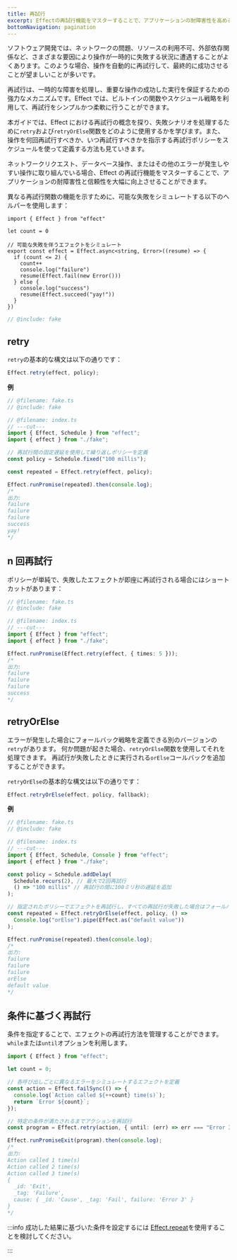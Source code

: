 ```yaml
---
title: 再試行
excerpt: Effectの再試行機能をマスターすることで、アプリケーションの耐障害性を高める方法を学びます。`retry`、`retryN`、`retryOrElse`関数やスケジュールポリシーを探索し、一時的な障害を自動で処理する方法を学びましょう。ネットワークリクエスト、データベース操作、その他のエラーが発生しやすい操作に対処する際に、Effectが堅牢な再試行戦略の実装をどのように簡素化するかを発見してください。
bottomNavigation: pagination
---
```


ソフトウェア開発では、ネットワークの問題、リソースの利用不可、外部依存関係など、さまざまな要因により操作が一時的に失敗する状況に遭遇することがよくあります。このような場合、操作を自動的に再試行して、最終的に成功させることが望ましいことが多いです。

再試行は、一時的な障害を処理し、重要な操作の成功した実行を保証するための強力なメカニズムです。Effect では、ビルトインの関数やスケジュール戦略を利用して、再試行をシンプルかつ柔軟に行うことができます。

本ガイドでは、Effect における再試行の概念を探り、失敗シナリオを処理するために`retry`および`retryOrElse`関数をどのように使用するかを学びます。また、操作を何回再試行すべきか、いつ再試行すべきかを指示する再試行ポリシーをスケジュールを使って定義する方法も見ていきます。

ネットワークリクエスト、データベース操作、またはその他のエラーが発生しやすい操作に取り組んでいる場合、Effect の再試行機能をマスターすることで、アプリケーションの耐障害性と信頼性を大幅に向上させることができます。

異なる再試行関数の機能を示すために、可能な失敗をシミュレートする以下のヘルパーを使用します：

```twoslash include fake
import { Effect } from "effect"

let count = 0

// 可能な失敗を伴うエフェクトをシミュレート
export const effect = Effect.async<string, Error>((resume) => {
  if (count <= 2) {
    count++
    console.log("failure")
    resume(Effect.fail(new Error()))
  } else {
    console.log("success")
    resume(Effect.succeed("yay!"))
  }
})
```

```ts filename="fake.ts" twoslash
// @include: fake
```

## retry

`retry`の基本的な構文は以下の通りです：

```ts
Effect.retry(effect, policy);
```

**例**

```ts twoslash
// @filename: fake.ts
// @include: fake

// @filename: index.ts
// ---cut---
import { Effect, Schedule } from "effect";
import { effect } from "./fake";

// 再試行間の固定遅延を使用して繰り返しポリシーを定義
const policy = Schedule.fixed("100 millis");

const repeated = Effect.retry(effect, policy);

Effect.runPromise(repeated).then(console.log);
/*
出力:
failure
failure
failure
success
yay!
*/
```

## n 回再試行

ポリシーが単純で、失敗したエフェクトが即座に再試行される場合にはショートカットがあります：

```ts twoslash
// @filename: fake.ts
// @include: fake

// @filename: index.ts
// ---cut---
import { Effect } from "effect";
import { effect } from "./fake";

Effect.runPromise(Effect.retry(effect, { times: 5 }));
/*
出力:
failure
failure
failure
success
*/
```

## retryOrElse

エラーが発生した場合にフォールバック戦略を定義できる別のバージョンの`retry`があります。
何か問題が起きた場合、`retryOrElse`関数を使用してそれを処理できます。
再試行が失敗したときに実行される`orElse`コールバックを追加することができます。

`retryOrElse`の基本的な構文は以下の通りです：

```ts
Effect.retryOrElse(effect, policy, fallback);
```

**例**

```ts twoslash
// @filename: fake.ts
// @include: fake

// @filename: index.ts
// ---cut---
import { Effect, Schedule, Console } from "effect";
import { effect } from "./fake";

const policy = Schedule.addDelay(
  Schedule.recurs(2), // 最大で2回再試行
  () => "100 millis" // 再試行の間に100ミリ秒の遅延を追加
);

// 指定されたポリシーでエフェクトを再試行し、すべての再試行が失敗した場合はフォールバックエフェクトを提供する新しいエフェクトを作成
const repeated = Effect.retryOrElse(effect, policy, () =>
  Console.log("orElse").pipe(Effect.as("default value"))
);

Effect.runPromise(repeated).then(console.log);
/*
出力:
failure
failure
failure
orElse
default value
*/
```

## 条件に基づく再試行

条件を指定することで、エフェクトの再試行方法を管理することができます。`while`または`until`オプションを利用します。

```ts twoslash
import { Effect } from "effect";

let count = 0;

// 各呼び出しごとに異なるエラーをシミュレートするエフェクトを定義
const action = Effect.failSync(() => {
  console.log(`Action called ${++count} time(s)`);
  return `Error ${count}`;
});

// 特定の条件が満たされるまでアクションを再試行
const program = Effect.retry(action, { until: (err) => err === "Error 3" });

Effect.runPromiseExit(program).then(console.log);
/*
出力:
Action called 1 time(s)
Action called 2 time(s)
Action called 3 time(s)
{
  _id: 'Exit',
  _tag: 'Failure',
  cause: { _id: 'Cause', _tag: 'Fail', failure: 'Error 3' }
}
*/
```

:::info
成功した結果に基づいた条件を設定するには
[Effect.repeat](../scheduling/repetition#repeating-based-on-a-condition)を使用することを検討してください。

:::
